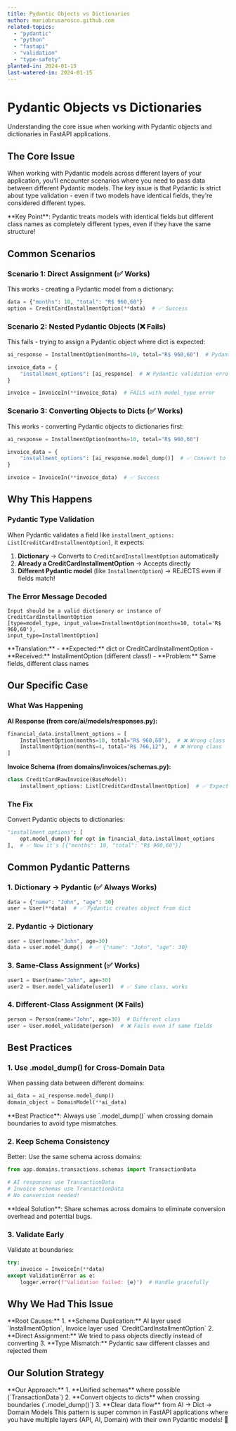 ```yaml
---
title: Pydantic Objects vs Dictionaries
author: mariobrusarosco.github.com
related-topics:
  - "pydantic"
  - "python"
  - "fastapi"
  - "validation"
  - "type-safety"
planted-in: 2024-01-15
last-watered-in: 2024-01-15
---
```


# Pydantic Objects vs Dictionaries

Understanding the core issue when working with Pydantic objects and dictionaries in FastAPI applications.

## The Core Issue

When working with Pydantic models across different layers of your application, you'll encounter scenarios where you need to pass data between different Pydantic models. The key issue is that Pydantic is strict about type validation - even if two models have identical fields, they're considered different types.

<Callout>
  **Key Point**: Pydantic treats models with identical fields but different
  class names as completely different types, even if they have the same
  structure!
</Callout>

## Common Scenarios

### Scenario 1: Direct Assignment (✅ Works)

This works - creating a Pydantic model from a dictionary:

```python
data = {"months": 10, "total": "R$ 960,60"}
option = CreditCardInstallmentOption(**data)  # ✅ Success
```

### Scenario 2: Nested Pydantic Objects (❌ Fails)

This fails - trying to assign a Pydantic object where dict is expected:

```python
ai_response = InstallmentOption(months=10, total="R$ 960,60")  # Pydantic object

invoice_data = {
    "installment_options": [ai_response]  # ❌ Pydantic validation error!
}

invoice = InvoiceIn(**invoice_data)  # FAILS with model_type error
```

### Scenario 3: Converting Objects to Dicts (✅ Works)

This works - converting Pydantic objects to dictionaries first:

```python
ai_response = InstallmentOption(months=10, total="R$ 960,60")

invoice_data = {
    "installment_options": [ai_response.model_dump()]  # ✅ Convert to dict
}

invoice = InvoiceIn(**invoice_data)  # ✅ Success
```

## Why This Happens

### Pydantic Type Validation

When Pydantic validates a field like `installment_options: List[CreditCardInstallmentOption]`, it expects:

1. **Dictionary** → Converts to `CreditCardInstallmentOption` automatically
2. **Already a CreditCardInstallmentOption** → Accepts directly
3. **Different Pydantic model** (like `InstallmentOption`) → REJECTS even if fields match!

### The Error Message Decoded

```
Input should be a valid dictionary or instance of CreditCardInstallmentOption
[type=model_type, input_value=InstallmentOption(months=10, total='R$ 960,60'),
input_type=InstallmentOption]
```

<Callout>
  **Translation:** - **Expected:** dict or CreditCardInstallmentOption -
  **Received:** InstallmentOption (different class!) - **Problem:** Same fields,
  different class names
</Callout>

## Our Specific Case

### What Was Happening

**AI Response (from core/ai/models/responses.py):**

```python
financial_data.installment_options = [
    InstallmentOption(months=10, total="R$ 960,60"),  # ❌ Wrong class
    InstallmentOption(months=4, total="R$ 766,12"),  # ❌ Wrong class
]
```

**Invoice Schema (from domains/invoices/schemas.py):**

```python
class CreditCardRawInvoice(BaseModel):
    installment_options: List[CreditCardInstallmentOption]  # ✅ Expected class
```

### The Fix

Convert Pydantic objects to dictionaries:

```python
"installment_options": [
    opt.model_dump() for opt in financial_data.installment_options
],  # ✅ Now it's [{"months": 10, "total": "R$ 960,60"}]
```

## Common Pydantic Patterns

### 1. Dictionary → Pydantic (✅ Always Works)

```python
data = {"name": "John", "age": 30}
user = User(**data)  # ✅ Pydantic creates object from dict
```

### 2. Pydantic → Dictionary

```python
user = User(name="John", age=30)
data = user.model_dump()  # ✅ {"name": "John", "age": 30}
```

### 3. Same-Class Assignment (✅ Works)

```python
user1 = User(name="John", age=30)
user2 = User.model_validate(user1)  # ✅ Same class, works
```

### 4. Different-Class Assignment (❌ Fails)

```python
person = Person(name="John", age=30)  # Different class
user = User.model_validate(person)  # ❌ Fails even if same fields
```

## Best Practices

### 1. Use .model_dump() for Cross-Domain Data

When passing data between different domains:

```python
ai_data = ai_response.model_dump()
domain_object = DomainModel(**ai_data)
```

<Callout>
  **Best Practice**: Always use `.model_dump()` when crossing domain boundaries
  to avoid type mismatches.
</Callout>

### 2. Keep Schema Consistency

Better: Use the same schema across domains:

```python
from app.domains.transactions.schemas import TransactionData

# AI responses use TransactionData
# Invoice schemas use TransactionData
# No conversion needed!
```

<Callout>
  **Ideal Solution**: Share schemas across domains to eliminate conversion
  overhead and potential bugs.
</Callout>

### 3. Validate Early

Validate at boundaries:

```python
try:
    invoice = InvoiceIn(**data)
except ValidationError as e:
    logger.error(f"Validation failed: {e}")  # Handle gracefully
```

## Why We Had This Issue

<Callout>
  **Root Causes:** 1. **Schema Duplication:** AI layer used `InstallmentOption`,
  Invoice layer used `CreditCardInstallmentOption` 2. **Direct Assignment:** We
  tried to pass objects directly instead of converting 3. **Type Mismatch:**
  Pydantic saw different classes and rejected them
</Callout>

## Our Solution Strategy

<Callout>
  **Our Approach:** 1. **Unified schemas** where possible (`TransactionData`) 2.
  **Convert objects to dicts** when crossing boundaries (`.model_dump()`) 3.
  **Clear data flow** from AI → Dict → Domain Models
</Callout>

<Quote>
  This pattern is super common in FastAPI applications where you have multiple
  layers (API, AI, Domain) with their own Pydantic models! 🚀
</Quote>

